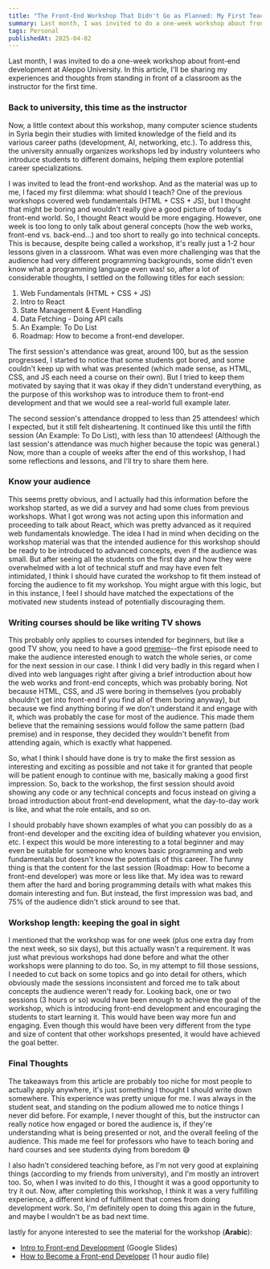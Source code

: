 ```yaml
---
title: "The Front-End Workshop That Didn't Go as Planned: My First Teaching Experience"
summary: Last month, I was invited to do a one-week workshop about front-end development at Aleppo University. In this article, I'll be sharing my experiences and thoughts from standing in front of a classroom as the instructor for the first time.
tags: Personal
publishedAt: 2025-04-02
---
```


Last month, I was invited to do a one-week workshop about front-end development at Aleppo University. In this article, I'll be sharing my experiences and thoughts from standing in front of a classroom as the instructor for the first time.

### Back to university, this time as the instructor

Now, a little context about this workshop, many computer science students in Syria begin their studies with limited knowledge of the field and its various career paths (development, AI, networking, etc.). To address this, the university annually organizes workshops led by industry volunteers who introduce students to different domains, helping them explore potential career specializations.

I was invited to lead the front-end workshop. And as the material was up to me, I faced my first dilemma: what should I teach? One of the previous workshops covered web fundamentals (HTML + CSS + JS), but I thought that might be boring and wouldn't really give a good picture of today's front-end world. So, I thought React would be more engaging. However, one week is too long to only talk about general concepts (how the web works, front-end vs. back-end...) and too short to really go into technical concepts. This is because, despite being called a workshop, it's really just a 1-2 hour lessons given in a classroom. What was even more challenging was that the audience had very different programming backgrounds, some didn't even know what a programming language even was! so, after a lot of considerable thoughts, I settled on the following titles for each session:

1. Web Fundamentals (HTML + CSS + JS)
2. Intro to React
3. State Management & Event Handling
4. Data Fetching - Doing API calls
5. An Example: To Do List
6. Roadmap: How to become a front-end developer.

The first session's attendance was great, around 100, but as the session progressed, I started to notice that some students got bored, and some couldn't keep up with what was presented (which made sense, as HTML, CSS, and JS each need a course on their own). But I tried to keep them motivated by saying that it was okay if they didn't understand everything, as the purpose of this workshop was to introduce them to front-end development and that we would see a real-world full example later.

The second session's attendance dropped to less than 25 attendees! which I expected, but it still felt disheartening. It continued like this until the fifth session (An Example: To Do List), with less than 10 attendees! (Although the last session's attendance was much higher because the topic was general.) Now, more than a couple of weeks after the end of this workshop, I had some reflections and lessons, and I'll try to share them here.

### Know your audience

This seems pretty obvious, and I actually had this information before the workshop started, as we did a survey and had some clues from previous workshops. What I got wrong was not acting upon this information and proceeding to talk about React, which was pretty advanced as it required web fundamentals knowledge. The idea I had in mind when deciding on the workshop material was that the intended audience for this workshop should be ready to be introduced to advanced concepts, even if the audience was small. But after seeing all the students on the first day and how they were overwhelmed with a lot of technical stuff and may have even felt intimidated, I think I should have curated the workshop to fit them instead of forcing the audience to fit my workshop. You might argue with this logic, but in this instance, I feel I should have matched the expectations of the motivated new students instead of potentially discouraging them.

### Writing courses should be like writing TV shows

This probably only applies to courses intended for beginners, but like a good TV show, you need to have a good [premise](https://www.studiobinder.com/blog/what-is-a-premise-of-a-story-definition/)--the first episode need to make the audience interested enough to watch the whole series, or come for the next session in our case. I think I did very badly in this regard when I dived into web languages right after giving a brief introduction about how the web works and front-end concepts, which was probably boring. Not because HTML, CSS, and JS were boring in themselves (you probably shouldn't get into front-end if you find all of them boring anyway), but because we find anything boring if we don't understand it and engage with it, which was probably the case for most of the audience. This made them believe that the remaining sessions would follow the same pattern (bad premise) and in response, they decided they wouldn't benefit from attending again, which is exactly what happened.

So, what I think I should have done is try to make the first session as interesting and exciting as possible and not take it for granted that people will be patient enough to continue with me, basically making a good first impression. So, back to the workshop, the first session should avoid showing any code or any technical concepts and focus instead on giving a broad introduction about front-end development, what the day-to-day work is like, and what the role entails, and so on.

I should probably have shown examples of what you can possibly do as a front-end developer and the exciting idea of building whatever you envision, etc. I expect this would be more interesting to a total beginner and may even be suitable for someone who knows basic programming and web fundamentals but doesn't know the potentials of this career. The funny thing is that the content for the last session (Roadmap: How to become a front-end developer) was more or less like that. My idea was to reward them after the hard and boring programming details with what makes this domain interesting and fun. But instead, the first impression was bad, and 75% of the audience didn't stick around to see that.

### Workshop length: keeping the goal in sight

I mentioned that the workshop was for one week (plus one extra day from the next week, so six days), but this actually wasn't a requirement. It was just what previous workshops had done before and what the other workshops were planning to do too. So, in my attempt to fill those sessions, I needed to cut back on some topics and go into detail for others, which obviously made the sessions inconsistent and forced me to talk about concepts the audience weren't ready for. Looking back, one or two sessions (3 hours or so) would have been enough to achieve the goal of the workshop, which is introducing front-end development and encouraging the students to start learning it. This would have been way more fun and engaging. Even though this would have been very different from the type and size of content that other workshops presented, it would have achieved the goal better.

### Final Thoughts

The takeaways from this article are probably too niche for most people to actually apply anywhere, it's just something I thought I should write down somewhere. This experience was pretty unique for me. I was always in the student seat, and standing on the podium allowed me to notice things I never did before. For example, I never thought of this, but the instructor can really notice how engaged or bored the audience is, if they're understanding what is being presented or not, and the overall feeling of the audience. This made me feel for professors who have to teach boring and hard courses and see students dying from boredom 😅

I also hadn't considered teaching before, as I'm not very good at explaining things (according to my friends from university), and I'm mostly an introvert too. So, when I was invited to do this, I thought it was a good opportunity to try it out. Now, after completing this workshop, I think it was a very fulfilling experience, a different kind of fulfillment that comes from doing development work. So, I'm definitely open to doing this again in the future, and maybe I wouldn't be as bad next time.

lastly for anyone interested to see the material for the workshop (**Arabic**):

- [Intro to Front-end Development](https://docs.google.com/presentation/d/1Xqp9CIH3nv3firRlU-0WkWtxh83UXlIJIhaCVbzPIgU/edit?usp=sharing) (Google Slides)
- [How to Become a Front-end Developer](https://t.me/webdev_ar/139) (1 hour audio file)
